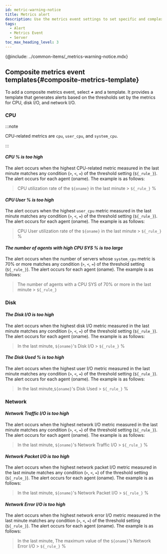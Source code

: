 ```yaml
---
id: metric-warning-notice
title: Metrics alert
description: Use the metrics event settings to set specific and complex events.
tags:
  - Alert
  - Metrics Event
  - Server
toc_max_heading_level: 3
---
```


{@include: ../common-items/_metrics-warning-notice.mdx}

## Composite metrics event templates{#composite-metrics-template}

To add a composite metrics event, select **_+_** <Cmdname sid="create_new_composite_mxql_event" className="uitext" /> and a template. It provides a template that generates alerts based on the thresholds set by the metrics for CPU, disk I/O, and network I/O.

<ImgLang img='server-composite-metrics-template.png' desc='Server composite metrics event templates' />

### CPU

:::note 

CPU-related metrics are `cpu`, `user_cpu`, and `system_cpu`.

:::

#### **_CPU % is too high_**

The alert occurs when the highest CPU-related metric measured in the last minute matches any condition (`>`, `<`, `=`) of the threshold setting (`${_rule_}`). The alert occurs for each agent (oname). The <Cmdname sid="message" className="uitext" /> example is as follows:

> CPU utilization rate of the `${oname}` in the last minute > `${_rule_}` %

#### **_CPU User % is too high_**

The alert occurs when the highest `user_cpu` metric measured in the last minute matches any condition (`>`, `<`, `=`) of the threshold setting (`${_rule_}`). The alert occurs for each agent (oname). The <Cmdname sid="message" className="uitext" /> example is as follows:

> CPU User utilization rate of the `${oname}` in the last minute > `${_rule_} `%

#### **_The number of agents with high CPU SYS % is too large_**

The alert occurs when the number of servers whose `system_cpu` metric is 70% or more matches any condition (`>`, `<`, `=`) of the threshold setting (`${_rule_}`). The alert occurs for each agent (oname). The <Cmdname sid="message" className="uitext" /> example is as follows: 

> The number of agents with a CPU SYS of 70% or more in the last minute > `${_rule_}`

### Disk

#### **_The Disk I/O is too high_**

The alert occurs when the highest disk I/O metric measured in the last minute matches any condition (`>`, `<`, `=`) of the threshold setting (`${_rule_}`). The alert occurs for each agent (oname). The <Cmdname sid="message" className="uitext" /> example is as follows:

> In the last minute, `${oname}`'s Disk I/O > `${_rule_}` %

#### **_The Disk Used % is too high_**

The alert occurs when the highest user I/O metric measured in the last minute matches any condition (`>`, `<`, `=`) of the threshold setting (`${_rule_}`). The alert occurs for each agent (oname). The <Cmdname sid="message" className="uitext" /> example is as follows:

> In the last minute,`${oname}`'s Disk Used > `${_rule_}` %

### Network

#### **_Network Traffic I/O is too high_**

The alert occurs when the highest network I/O metric measured in the last minute matches any condition (`>`, `<`, `=`) of the threshold setting (`${_rule_}`). The alert occurs for each agent (oname). The <Cmdname sid="message" className="uitext" /> example is as follows:

> In the last minute, `${oname}`'s Network Traffic I/O > `${_rule_}` %

#### **_Network Packet I/O is too high_**

The alert occurs when the highest network packet I/O metric measured in the last minute matches any condition (`>`, `<`, `=`) of the threshold setting (`${_rule_}`). The alert occurs for each agent (oname). The <Cmdname sid="message" className="uitext" /> example is as follows:

> In the last minute, `${oname}`'s Network Packet I/O > `${_rule_}` %

#### **_Network Error I/O is too high_**

The alert occurs when the highest network error I/O metric measured in the last minute matches any condition (`>`, `<`, `=`) of the threshold setting (`${_rule_}`). The alert occurs for each agent (oname). The <Cmdname sid="message" className="uitext" /> example is as follows:

>  In the last minute, The maximum value of the `${oname}`'s Network Error I/O > `${_rule_}` %
